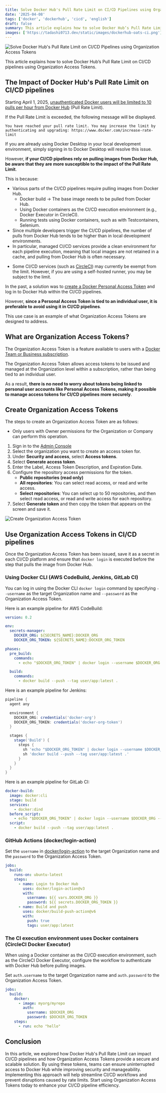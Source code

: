```yaml
---
title: Solve Docker Hub's Pull Rate Limit on CI/CD Pipelines using Organization Access Tokens
date: '2025-04-08'
tags: ['docker', 'dockerhub', 'cicd', 'english']
draft: false
summary: This article explains how to solve Docker Hub’s Pull Rate Limit on CI/CD pipelines using Organization Access Tokens.
images: ['https://tadashi0713.dev/static/images/dockerhub-oats-ci.png']
---
```


![Solve Docker Hub's Pull Rate Limit on CI/CD Pipelines using Organization Access Tokens](/static/images/dockerhub-oats-ci.png)

This article explains how to solve Docker Hub’s Pull Rate Limit on CI/CD pipelines using Organization Access Tokens.

## The Impact of Docker Hub's Pull Rate Limit on CI/CD pipelines

Starting April 1, 2025, [unauthenticated Docker users will be limited to 10 pulls per hour from Docker Hub](https://docs.docker.com/docker-hub/usage/) (Pull Rate Limit).

If the Pull Rate Limit is exceeded, the following message will be displayed.

```console
You have reached your pull rate limit. You may increase the limit by authenticating and upgrading: https://www.docker.com/increase-rate-limit
```

If you are already using Docker Desktop in your local development environment, simply signing in to Docker Desktop will resolve this issue.

However, **if your CI/CD pipelines rely on pulling images from Docker Hub, be aware that they are more susceptible to the impact of the Pull Rate Limit**.

This is because:

- Various parts of the CI/CD pipelines require pulling images from Docker Hub.
  - Docker build → The base image needs to be pulled from Docker Hub.
  - Using Docker containers as the CI/CD execution environment (e.g., Docker Executor in CircleCI).
  - Running tests using Docker containers, such as with Testcontainers, Selenium.
- Since multiple developers trigger the CI/CD pipelines, the number of pulls from Docker Hub tends to be higher than in local development environments.
- In particular, managed CI/CD services provide a clean environment for each pipeline execution, meaning that local images are not retained in a cache, and pulling from Docker Hub is often necessary.

* Some CI/CD services (such as [CircleCI](https://circleci.com/docs/private-images/)) may currently be exempt from the limit. However, if you are using a self-hosted runner, you may be subject to the limit.

In the past, a solution was to [create a Docker Personal Access Token](https://docs.docker.com/security/for-developers/access-tokens/) and log in to Docker Hub within the CI/CD pipelines.

However, **since a Personal Access Token is tied to an individual user, it is preferable to avoid using it in CI/CD pipelines**.

This use case is an example of what Organization Access Tokens are designed to address.

## What are Organization Access Tokens?

The Organization Access Token is a feature available to users with a [Docker Team or Business subscription](https://www.docker.com/pricing).

The Organization Access Token allows access tokens to be issued and managed at the Organization level within a subscription, rather than being tied to an individual user.

As a result, **there is no need to worry about tokens being linked to personal user accounts like Personal Access Tokens, making it possible to manage access tokens for CI/CD pipelines more securely**.

## Create Organization Access Tokens

The steps to create an Organization Access Token are as follows:

- Only users with Owner permissions for the Organization or Company can perform this operation.

1. Sign in to the [Admin Console](https://app.docker.com/admin)
2. Select the organization you want to create an access token for.
3. Under **Security and access**, select **Access tokens**.
4. Select **Generate access token**.
5. Enter the Label, Access Token Description, and Expiration Date.
6. Configure the repository access permissions for the token.
   - **Public repositories (read only)**
   - **All repositories**: You can select read access, or read and write access.
   - **Select repositories**: You can select up to 50 repositories, and then select read access, or read and write access for each repository.
7. Select **Generate token** and then copy the token that appears on the screen and save it.

![Create Organization Access Token](/static/images/create-organization-access-tokens.png)

## Use Organization Access Tokens in CI/CD pipelines

Once the Organization Access Token has been issued, save it as a secret in each CI/CD platform and ensure that `docker login` is executed before the step that pulls the image from Docker Hub.

### Using Docker CLI (AWS CodeBuild, Jenkins, GitLab CI)

You can log in using the Docker CLI `docker login` command by specifying `--username` as the target Organization name and `--password` as the Organization Access Token.

Here is an example pipeline for AWS CodeBuild:

```yaml
version: 0.2

env:
  secrets-manager:
    DOCKER_ORG: ${SECRETS_NAME}:DOCKER_ORG
    DOCKER_ORG_TOKEN: ${SECRETS_NAME}:DOCKER_ORG_TOKEN

phases:
  pre_build:
    commands:
      - echo "$DOCKER_ORG_TOKEN" | docker login --username $DOCKER_ORG --password-stdin

  build:
    commands:
      - docker build --push --tag user/app:latest .
```

Here is an example pipeline for Jenkins:

```groovy
pipeline {
  agent any

  environment {
    DOCKER_ORG: credentials('docker-org')
    DOCKER_ORG_TOKEN: credentials('docker-org-token')
  }

  stages {
    stage('Build') {
      steps {
        sh 'echo "$DOCKER_ORG_TOKEN" | docker login --username $DOCKER_ORG --password-stdin'
        sh 'docker build --push --tag user/app:latest .'
      }
    }
  }
}
```

Here is an example pipeline for GitLab CI:

```yaml
docker-build:
  image: docker:cli
  stage: build
  services:
    - docker:dind
  before_script:
    - echo "$DOCKER_ORG_TOKEN" | docker login --username $DOCKER_ORG --password-stdin
  script:
    - docker build --push --tag user/app:latest .
```

### GitHub Actions (docker/login-action)

Set the `username` in [docker/login-action](https://github.com/docker/login-action) to the target Organization name and the `password` to the Organization Access Token.

```yaml
jobs:
  build:
    runs-on: ubuntu-latest
    steps:
      - name: Login to Docker Hub
        uses: docker/login-action@v3
        with:
          username: ${{ vars.DOCKER_ORG }}
          password: ${{ secrets.DOCKER_ORG_TOKEN }}
      - name: Build and push
        uses: docker/build-push-action@v6
        with:
          push: true
          tags: user/app:latest
```

### The CI execution environment uses Docker containers (CircleCI Docker Executor)

When using a Docker container as the CI/CD execution environment, such as the CircleCI Docker Executor, configure the workflow to authenticate with Docker Hub before pulling images.

Set `auth.username` to the target Organization name and `auth.password` to the Organization Access Token.

```yaml
jobs:
  build:
    docker:
      - image: myorg/myrepo
        auth:
          username: $DOCKER_ORG
          password: $DOCKER_ORG_TOKEN
    steps:
      - run: echo "hello"
```

## Conclusion

In this article, we explored how Docker Hub's Pull Rate Limit can impact CI/CD pipelines and how Organization Access Tokens provide a secure and scalable solution. By using these tokens, teams can ensure uninterrupted access to Docker Hub while improving security and manageability. Implementing this approach will help streamline CI/CD workflows and prevent disruptions caused by rate limits. Start using Organization Access Tokens today to enhance your CI/CD pipeline efficiency.
